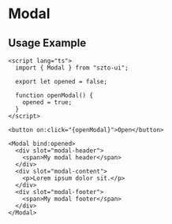 

<Meta of={ModalStories} />

# Modal

<ArgsTable of={Modal} />

## Usage Example

```tsx
<script lang="ts">
  import { Modal } from "szto-ui";

  export let opened = false;

  function openModal() {
    opened = true;
  }
</script>

<button on:click="{openModal}">Open</button>

<Modal bind:opened>
  <div slot="modal-header">
    <span>My modal header</span>
  </div>
  <div slot="modal-content">
    <p>Lorem ipsum dolor sit.</p>
  </div>
  <div slot="modal-footer">
    <span>My modal footer</span>
  </div>
</Modal>
```
